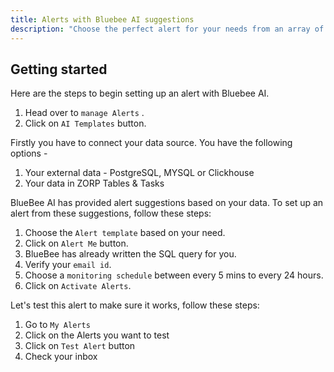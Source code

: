 ```yaml
---
title: Alerts with Bluebee AI suggestions
description: "Choose the perfect alert for your needs from an array of suggestions made by Bluebee."
---
```


## Getting started

Here are the steps to begin setting up an alert with Bluebee AI.

1. Head over to `manage Alerts` .
2. Click on `AI Templates` button.

<Steps>
<Step title="Connect your data source">
Firstly you have to connect your data source. You have the following options -

1. Your external data - PostgreSQL, MYSQL or Clickhouse
2. Your data in ZORP Tables & Tasks

</Step>
<Step title="Choose the best alert from Bluebee AI's suggestions">
BlueBee AI has provided alert suggestions based on your data. To set up an alert from these suggestions, follow these steps:

1. Choose the `Alert template` based on your need.
2. Click on `Alert Me` button.
3. BlueBee has already written the SQL query for you.
4. Verify your `email id`.
5. Choose a `monitoring schedule` between every 5 mins to every 24 hours.
6. Click on `Activate Alerts`.

</Step>
<Step title="Testing your Alerts">

Let's test this alert to make sure it works, follow these steps:

1. Go to `My Alerts` 
2. Click on the Alerts you want to test
3. Click on `Test Alert` button
4. Check your inbox

</Step>
</Steps>